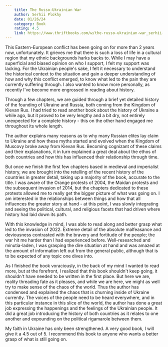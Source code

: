 ```yaml
---
    title: The Russo-Ukrainian War
    author: Serhii Plokhy
    date: 01/26/24
    category: Book
    rating: 4.5
    link: https://www.thriftbooks.com/w/the-russo-ukrainian-war_serhii-plokhy/51619685/?resultid=ac49a925-b82c-4b74-968d-1ef6b99d3088#edition=65795929&idiq=54972176
---
```


This Eastern-European conflict has been going on for more than 2 years now, unfortunately. It
grieves me that there is such a loss of life in a cultural region that my ethnic backgrounds harks
backs to. While I may have a superficial and biased opinion on who I support, I felt my support was
lacking. For the Ukrainian people's sake, I felt it necessary to understand the historical context
to the situation and gain a deeper understanding of how and why this conflict emerged, to know what
led to the pain they are currently suffering through. I also wanted to know more personally, as
recently I've become more engrossed in reading about history.

Through a few chapters, we are guided through a brief yet detailed history of the founding of
Ukraine and Russia, both coming from the Kingdom of Kievan Rus. I had tried to read another book
about the history of Ukraine a while ago, but it proved to be very lengthy and a bit dry, not
entirely unexpected for a complete history - this on the other hand engaged me throughout its whole
length.

The author explains many reasons as to why many Russian elites lay claim to Ukraine and how these
myths started and evolved when the Kingdom of Muscovy broke away from Kievan Rus. Becoming cognizant
of these claims and their explanations, it in turn explained a great deal about the ethos of both
countries and how this has influenced their relationship through time.

But once we finish the first few chapters based in medieval and imperialist history, we are brought
into the retelling of the recent history of the countries in greater detail, taking up a majority of
the book, accurate to the title. I was aware of the Orange protests of 2004, the Maidan protests and
the subsequent invasion of 2014, but the chapters dedicated to these protests allowed me to really
get the bigger picture of what was going on. I am interested in the relationships between things and
how that all influences the greater story at hand - at this point, I was slowly integrating and
seeing the political, cultural, and religious facets that had driven where history had laid down its
path.

With this knowledge in mind, I was able to read along and better grasp what led to the invasion
of 2022. Extreme detail of the absolute malfeasance and deviousness contrasted with the bravery and
fortitude of the people; the war hit me harder than I had experienced before. Well-researched and
minutia-laden, I was grasping the dire situation at hand and was amazed at the amount of information
left out from the general public, although that is to be expected of any topic one dives into.

As I finished the book voraciously, in the back of my mind I wanted to read more, but at the
forefront, I realized that this book shouldn't keep going, it shouldn't have needed to be written in
the first place. But here we are, reality threading fate as it pleases, and while we are here, we
might as well try to make sense of the chaos of the world. Thus the author has condensed and
explained the chaos that is churning inside of Ukraine currently. The voices of the people need to
be heard everywhere, and in this particular instance in this slice of the world, the author has done
a great job expressing the happenings and the feelings of the Ukrainian people. It did a great job
introducing the history of both countries as it relates to one another and expounding on the
political rigamarole between them.

My faith in Ukraine has only been strengthened. A very good book, I will give it a 4.5 out of 5. I
recommend this book to anyone who wants a better grasp of what is still going on.
